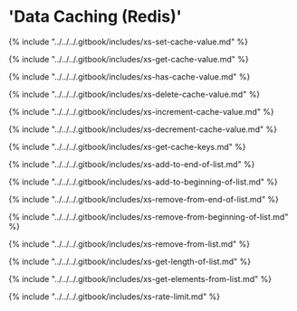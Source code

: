 # 'Data Caching (Redis)'

{% include "../../../.gitbook/includes/xs-set-cache-value.md" %}

{% include "../../../.gitbook/includes/xs-get-cache-value.md" %}

{% include "../../../.gitbook/includes/xs-has-cache-value.md" %}

{% include "../../../.gitbook/includes/xs-delete-cache-value.md" %}

{% include "../../../.gitbook/includes/xs-increment-cache-value.md" %}

{% include "../../../.gitbook/includes/xs-decrement-cache-value.md" %}

{% include "../../../.gitbook/includes/xs-get-cache-keys.md" %}

{% include "../../../.gitbook/includes/xs-add-to-end-of-list.md" %}

{% include "../../../.gitbook/includes/xs-add-to-beginning-of-list.md" %}

{% include "../../../.gitbook/includes/xs-remove-from-end-of-list.md" %}

{% include "../../../.gitbook/includes/xs-remove-from-beginning-of-list.md" %}

{% include "../../../.gitbook/includes/xs-remove-from-list.md" %}

{% include "../../../.gitbook/includes/xs-get-length-of-list.md" %}

{% include "../../../.gitbook/includes/xs-get-elements-from-list.md" %}

{% include "../../../.gitbook/includes/xs-rate-limit.md" %}
